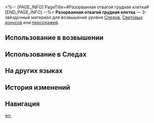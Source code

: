 <%-- [PAGE_INFO]
PageTitle=#Разорванная отвагой грудная клетка#
[END_PAGE_INFO] --%>
{{Предмет Инфобокс
|id          = 115002
|Изображение = Предмет Разорванная отвагой грудная клетка.png
|Тип         = Материал Следов
|Тип2        = Материал возвышения персонажа
|Инвентарь   = Материалы улучшения
|Редкость    = 3
|Эффект      = 
|Описание    = Фрагмент павших отпрысков титана раздора. Обычный материал для усиления.
|Источник1   = [[Отпрыски титанов на уровне Равновесия 2 или выше]]
|Источник2   = [[Сумеречный зверь на уровне Равновесия 2 или выше]]
|Источник3   = [[Универсальная машина для синтеза: Синтез материалов]]
|Источник4   = [[Противники в Расходящейся вселенной]]
|Источник5   = [[Противники в Виртуальной вселенной]]
|Источник6   = [[Универсальная машина для синтеза: Обмен материалов]]
}}
{{Описание|Ленивые генералы начали учения, а одинокие мудрецы начали размышлять. Когда люди узнали, что могут разрушить творения богов, началась кровопролитная война.<br /><br />''«Ужас - резец отваги».''}}
'''Разорванная отвагой грудная клетка''' — 3-звёздочный материал для возвышения уровня [[Следы|Следов]], [[Световые конусы|Световых конусов]] или [[Персонажи|персонажей]].

==Использование в возвышении==
{{Использование в возвышении}}

==Использование в Следах==
{{Использование в следах}}

==На других языках==
{{На других языках
|en   = Courage-Torn Chest
|zhs  = 勇气撕裂胸膛
|zht  = 勇氣撕裂胸膛
|ja   = 勇気は胸を切り裂く
|ko   = 용기에 찢긴 가슴
|es   = Pecho hendido del valor
|fr   = Poitrine lacérée par la bravoure
|ru   = Разорванная отвагой грудная клетка
|th   = Courage-Torn Chest
|vi   = Dũng Khí Xé Toạc Lồng Ngực
|de   = Von Tapferkeit zerrissene Brust
|id   = Courage-Torn Chest
|pt   = Baú da Coragem Rasgada
}}

==История изменений==
{{История изменений|3.5}}

==Навигация==
{{Материалы улучшения Навбокс}}

[[en:]]